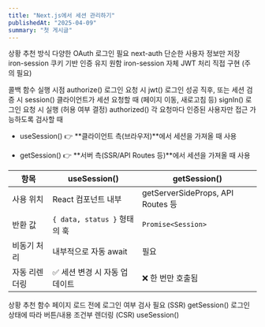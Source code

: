 ```yaml
---
title: "Next.js에서 세션 관리하기"
publishedAt: "2025-04-09"
summary: "첫 게시글"
---
```


상황 추천 방식
다양한 OAuth 로그인 필요 next-auth
단순한 사용자 정보만 저장 iron-session
쿠키 기반 인증 유지 원함 iron-session
자체 JWT 처리 직접 구현 (주의 필요)

콜백 함수 실행 시점
authorize() 로그인 요청 시
jwt() 로그인 성공 직후, 또는 세션 검증 시
session() 클라이언트가 세션 요청할 때 (페이지 이동, 새로고침 등)
signIn() 로그인 요청 시 실행 (허용 여부 결정)
authorized() 각 요청마다 인증된 사용자만 접근 가능하도록 검사할 때

- useSession() 👉 **클라이언트 측(브라우저)**에서 세션을 가져올 때 사용

- getSession() 👉 **서버 측(SSR/API Routes 등)**에서 세션을 가져올 때 사용

| 항목          | useSession()                  | getSession()                      |
| ------------- | ----------------------------- | --------------------------------- |
| 사용 위치     | React 컴포넌트 내부           | getServerSideProps, API Routes 등 |
| 반환 값       | `{ data, status }` 형태의 훅  | `Promise<Session>`                |
| 비동기 처리   | 내부적으로 자동 await         | 필요                              |
| 자동 리렌더링 | ✅ 세션 변경 시 자동 업데이트 | ❌ 한 번만 호출됨                 |

상황 추천 함수
페이지 로드 전에 로그인 여부 검사 필요 (SSR) getSession()
로그인 상태에 따라 버튼/내용 조건부 렌더링 (CSR) useSession()
